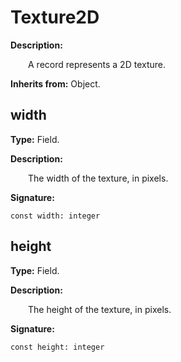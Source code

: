 
# Texture2D

**Description:**

&emsp;&emsp;A record represents a 2D texture.

**Inherits from:** Object.

## width

**Type:** Field.

**Description:**

&emsp;&emsp;The width of the texture, in pixels.

**Signature:**
```tl
const width: integer
```

## height

**Type:** Field.

**Description:**

&emsp;&emsp;The height of the texture, in pixels.

**Signature:**
```tl
const height: integer
```